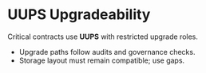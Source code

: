 # UUPS Upgradeability

Critical contracts use **UUPS** with restricted upgrade roles.
- Upgrade paths follow audits and governance checks.
- Storage layout must remain compatible; use gaps.
